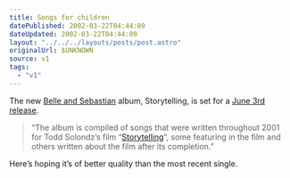 ```yaml
---
title: Songs for children
datePublished: 2002-03-22T04:44:09
dateUpdated: 2002-03-22T04:44:09
layout: "../../../layouts/posts/post.astro"
originalUrl: $UNKNOWN
source: v1
tags:
  - "v1"
---
```


The new [Belle and Sebastian][1] album, Storytelling, is set for a [June 3rd release][2].

> &#8220;The album is compiled of songs that were written throughout 2001 for Todd Solondz&#8217;s film &#8220;[Storytelling][3]&#8220;, some featuring in the film and others written about the film after its completion.&#8221;

Here&#8217;s hoping it&#8217;s of better quality than the most recent single.

[1]: http://www.jeepster.co.uk/belleandsebastian/
[2]: http://www.banchory.net/belleandsebastian/news.html
[3]: http://www.storytellingmovie.com/
